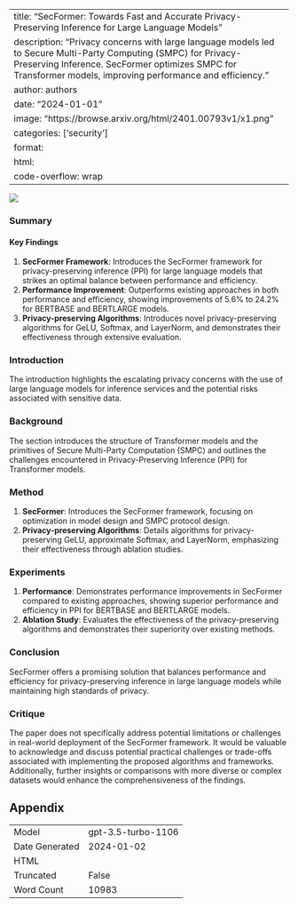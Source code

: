 
---
title: "SecFormer: Towards Fast and Accurate Privacy-Preserving Inference for Large Language Models"
description: "Privacy concerns with large language models led to Secure Multi-Party Computing (SMPC) for Privacy-Preserving Inference. SecFormer optimizes SMPC for Transformer models, improving performance and efficiency."
author: authors
date: "2024-01-01"
image: "https://browse.arxiv.org/html/2401.00793v1/x1.png"
categories: ['security']
format:
  html:
    code-overflow: wrap
---

![](https://browse.arxiv.org/html/2401.00793v1/x1.png)

### Summary

#### Key Findings
1. **SecFormer Framework**: Introduces the SecFormer framework for privacy-preserving inference (PPI) for large language models that strikes an optimal balance between performance and efficiency.
2. **Performance Improvement**: Outperforms existing approaches in both performance and efficiency, showing improvements of 5.6% to 24.2% for BERTBASE and BERTLARGE models.
3. **Privacy-preserving Algorithms**: Introduces novel privacy-preserving algorithms for GeLU, Softmax, and LayerNorm, and demonstrates their effectiveness through extensive evaluation.

### Introduction
The introduction highlights the escalating privacy concerns with the use of large language models for inference services and the potential risks associated with sensitive data.

### Background
The section introduces the structure of Transformer models and the primitives of Secure Multi-Party Computation (SMPC) and outlines the challenges encountered in Privacy-Preserving Inference (PPI) for Transformer models.

### Method
1. **SecFormer**: Introduces the SecFormer framework, focusing on optimization in model design and SMPC protocol design.
2. **Privacy-preserving Algorithms**: Details algorithms for privacy-preserving GeLU, approximate Softmax, and LayerNorm, emphasizing their effectiveness through ablation studies.

### Experiments
1. **Performance**: Demonstrates performance improvements in SecFormer compared to existing approaches, showing superior performance and efficiency in PPI for BERTBASE and BERTLARGE models.
2. **Ablation Study**: Evaluates the effectiveness of the privacy-preserving algorithms and demonstrates their superiority over existing methods.

### Conclusion
SecFormer offers a promising solution that balances performance and efficiency for privacy-preserving inference in large language models while maintaining high standards of privacy.

### Critique
The paper does not specifically address potential limitations or challenges in real-world deployment of the SecFormer framework. It would be valuable to acknowledge and discuss potential practical challenges or trade-offs associated with implementing the proposed algorithms and frameworks. Additionally, further insights or comparisons with more diverse or complex datasets would enhance the comprehensiveness of the findings.

## Appendix

|          |          |
|----------|----------|
| Model     | gpt-3.5-turbo-1106       |
| Date Generated     | 2024-01-02       |
| HTML     |        |
| Truncated       | False       |
| Word Count       | 10983       |